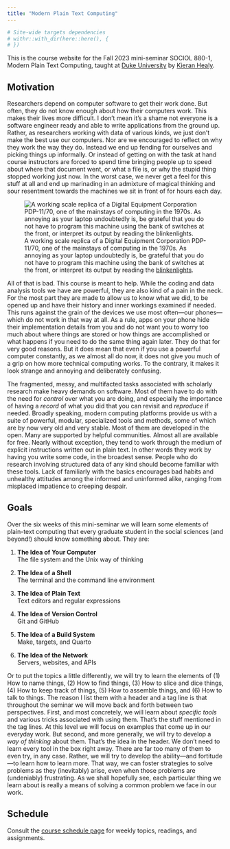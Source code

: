 ```yaml
---
title: "Modern Plain Text Computing"
---
```


```r
# Site-wide targets dependencies
# withr::with_dir(here::here(), {
# })
```


This is the course website for the Fall 2023 mini-seminar SOCIOL 880-1, Modern Plain Text Computing, taught at [Duke University](https://duke.edu) by [Kieran Healy](https://kieranhealy.org/).

## Motivation

Researchers depend on computer software to get their work done. But often, they do not know enough about how their computers work. This makes their lives more difficult. I don't mean it's a shame not everyone is a software engineer ready and able to write applications from the ground up. Rather, as researchers working with data of various kinds, we just don't make the best use our computers. Nor are we encouraged to reflect on why they work the way they do. Instead we end up fending for ourselves and picking things up informally. Or instead of getting on with the task at hand course instructors are forced to spend time bringing people up to speed about where that document went, or what a file is, or why the stupid thing stopped working just now. In the worst case, we never get a feel for this stuff at all and end up marinading in an admixture of magical thinking and sour resentment towards the machines we sit in front of for hours each day.

![A working scale replica of a Digital Equipment Corporation PDP-11/70, one of the mainstays of computing in the 1970s. As annoying as your laptop undoubtedly is, be grateful that you do not have to program this machine using the bank of switches at the front, or interpret its output by reading the [blinkenlights](https://en.wikipedia.org/wiki/Blinkenlights).](assets/00-site/00-pdp11-800.gif "A working scale model of a DEC PDP 11/70."){#fig-pdp11}


All of that is bad. This course is meant to help. While the coding and data analysis tools we have are  powerful, they are also kind of a pain in the neck. For the most part they are made to allow us to know what we did, to be opened up and have their history and inner workings examined if needed. This  runs against the grain of the devices we use most often---our phones---which do not work in that way at all. As a rule, apps on your phone hide their implementation details from you and do not want you to worry too much about where things are stored or how things are accomplished or what happens if you need to do the same thing again later. They do that for very good reasons. But it does mean that even if you use a powerful computer constantly, as we almost all do now, it does not give you much of a grip on how more technical computing works. To the contrary, it makes it look strange and annoying and deliberately confusing.

The fragmented, messy, and multifacted tasks associated with scholarly research make heavy demands on software. Most of them have to do with the need for *control* over what you are doing, and especially the importance of having a *record* of what you did that you can revisit and *reproduce* if needed. Broadly speaking, modern computing platforms provide us with a suite of powerful, modular, specialized tools and methods, some of which are by now very old and very stable. Most of them are developed in the open. Many are supported by helpful communities. Almost all are available for free. Nearly without exception, they tend to work through the medium of explicit instructions written out in plain text. In other words they work by having you write some code, in the broadest sense. People who do research involving structured data of any kind should become familiar with these tools. Lack of familiarly with the basics encourages bad habits and unhealthy attitudes among the informed and uninformed alike, ranging from misplaced impatience to creeping despair.

## Goals

Over the six weeks of this mini-seminar we will learn some elements of plain-text computing that every graduate student in the social sciences (and beyond!) should know something about. They are: 

1. **The Idea of Your Computer**  
    The file system and the Unix way of thinking

2. **The Idea of a Shell**  
    The terminal and the command line environment

3. **The Idea of Plain Text**  
    Text editors and regular expressions

4. **The Idea of Version Control**  
    Git and GitHub    

5. **The Idea of a Build System**  
    Make, targets, and Quarto

6. **The Idea of the Network**  
    Servers, websites, and APIs

Or to put the topics a little differently, we will try to learn the elements of (1) How to name things, (2) How to find things, (3) How to slice and dice things, (4) How to keep track of things, (5) How to assemble things, and (6) How to talk to things. The reason I list them with a header and a tag line is that throughout the seminar we will move back and forth between two perspectives. First, and most concretely, we will learn about *specific tools* and various tricks associated with using them. That's the stuff mentioned in the tag lines. At this level we will focus on examples that come up in our everyday work. But second, and more generally, we will try to develop a *way of thinking* about them. That's the idea in the header. We don't need to learn every tool in the box right away. There are far too many of them to even try, in any case. Rather, we will try to develop the ability---and fortitude---to learn how to learn more. That way, we can foster strategies to solve problems as they (inevitably) arise, even when those problems are (undeniably) frustrating. As we shall hopefully see, each particular thing we learn about is really a means of solving a common problem we face in our work. 

## Schedule

Consult the [course schedule page](/schedule/) for weekly topics, readings, and assignments.
